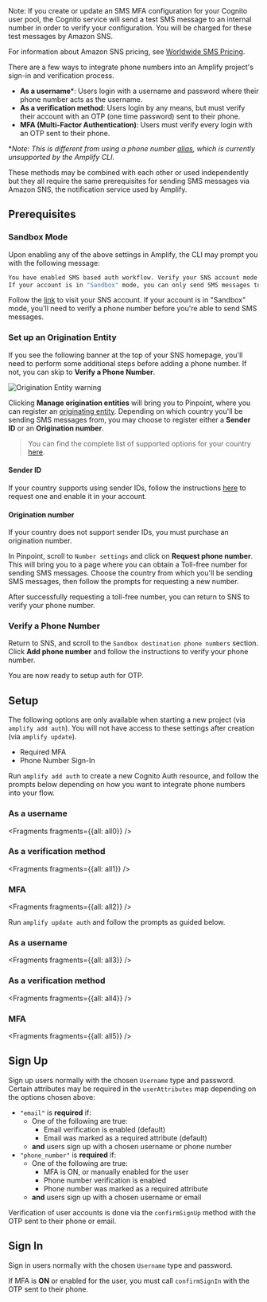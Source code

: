 <Callout>
Note: If you create or update an SMS MFA configuration for your Cognito user pool, the Cognito service will send a test SMS message to an internal number in order to verify your configuration. You will be charged for these test messages by Amazon SNS. 

For information about Amazon SNS pricing, see [Worldwide SMS Pricing](https://aws.amazon.com/sns/sms-pricing/).
</Callout>


There are a few ways to integrate phone numbers into an Amplify project's sign-in and verification process. 
- **As a username**\*: Users login with a username and password where their phone number acts as the username.
- **As a verification method**: Users login by any means, but must verify their account with an OTP (one time password) sent to their phone.
- **MFA (Multi-Factor Authentication)**: Users must verify every login with an OTP sent to their phone.

\**Note: This is different from using a phone number [alias](https://docs.aws.amazon.com/cognito/latest/developerguide/user-pool-settings-attributes.html#user-pool-settings-aliases), which is currently unsupported by the Amplify CLI.*

These methods may be combined with each other or used independently but they all require the same prerequisites for sending SMS messages via Amazon SNS, the notification service used by Amplify.

## Prerequisites

### Sandbox Mode

Upon enabling any of the above settings in Amplify, the CLI may prompt you with the following message:

```bash
You have enabled SMS based auth workflow. Verify your SNS account mode in the SNS console: https://console.aws.amazon.com/sns/v3/home#/mobile/text-messaging
If your account is in "Sandbox" mode, you can only send SMS messages to verified recipient phone numbers.
```

Follow the [link](https://console.aws.amazon.com/sns/v3/home#/mobile/text-messaging) to visit your SNS account. If your account is in "Sandbox" mode, you'll need to verify a phone number before you're able to send SMS messages. 

### Set up an Origination Entity

If you see the following banner at the top of your SNS homepage, you'll need to perform some additional steps before adding a phone number. If not, you can skip to **Verify a Phone Number**.

![Origination Entity warning](/images/sns_origination_entity.png)

Clicking **Manage origination entities** will bring you to Pinpoint, where you can register an [originating entity](https://docs.aws.amazon.com/sns/latest/dg/channels-sms-originating-identities.html). Depending on which country you'll be sending SMS messages from, you may choose to register either a **Sender ID** or an **Origination number**.

> You can find the complete list of supported options for your country [here](https://docs.aws.amazon.com/pinpoint/latest/userguide/channels-sms-countries.html).

#### Sender ID

If your country supports using sender IDs, follow the instructions [here](https://docs.aws.amazon.com/pinpoint/latest/userguide/channels-sms-countries.html) to request one and enable it in your account.

#### Origination number

If your country does not support sender IDs, you must purchase an origination number.

In Pinpoint, scroll to `Number settings` and click on **Request phone number**. This will bring you to a page where you can obtain a Toll-free number for sending SMS messages. Choose the country from which you'll be sending SMS messages, then follow the prompts for requesting a new number.

After successfully requesting a toll-free number, you can return to SNS to verify your phone number.

### Verify a Phone Number

Return to SNS, and scroll to the `Sandbox destination phone numbers` section. Click **Add phone number** and follow the instructions to verify your phone number.

You are now ready to setup auth for OTP.

## Setup

<Callout warning>

The following options are only available when starting a new project (via `amplify add auth`). You will not have access to these settings after creation (via `amplify update`).

- Required MFA
- Phone Number Sign-In

</Callout>

<BlockSwitcher>

<Block name="New Project">

Run `amplify add auth` to create a new Cognito Auth resource, and follow the prompts below depending on how you want to integrate phone numbers into your flow.

### As a username


<Fragments fragments={{all: all0}} />

### As a verification method


<Fragments fragments={{all: all1}} />

### MFA


<Fragments fragments={{all: all2}} />

</Block>

<Block name="Existing Auth">

Run `amplify update auth` and follow the prompts as guided below.

### As a username


<Fragments fragments={{all: all3}} />

### As a verification method


<Fragments fragments={{all: all4}} />

### MFA


<Fragments fragments={{all: all5}} />

</Block>

</BlockSwitcher>

## Sign Up

Sign up users normally with the chosen `Username` type and password. Certain attributes may be required in the `userAttributes` map depending on the options chosen above:

- `"email"` is **required** if:
    - One of the following are true:
        - Email verification is enabled (default)
        - Email was marked as a required attribute (default)
    - **and** users sign up with a chosen username or phone number
- `"phone_number"` is **required** if:
    - One of the following are true:
        - MFA is ON, or manually enabled for the user
        - Phone number verification is enabled
        - Phone number was marked as a required attribute
    - **and** users sign up with a chosen username or email

Verification of user accounts is done via the `confirmSignUp` method with the OTP sent to their phone or email.

## Sign In

Sign in users normally with the chosen `Username` type and password.

If MFA is **ON** or enabled for the user, you must call `confirmSignIn` with the OTP sent to their phone.